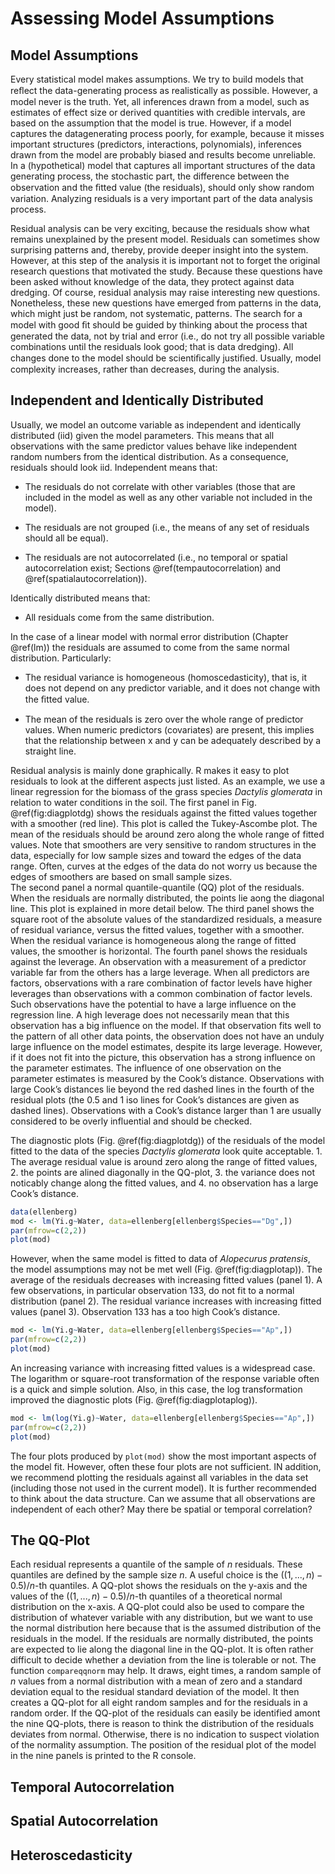 # Assessing Model Assumptions {#residualanalysis}

## Model Assumptions

Every statistical model makes assumptions. We try to build models that reﬂect the data-generating process as realistically as possible. However, a model never is the truth. Yet, all inferences drawn from a model, such as estimates of effect size or derived quantities with credible intervals, are based on the assumption that the model is true. However, if a model captures the datagenerating process poorly, for example, because it misses important structures (predictors, interactions, polynomials), inferences drawn from the model are probably biased and results become unreliable. In a (hypothetical) model that captures all important structures of the data generating process, the stochastic part, the difference between the observation and the ﬁtted value (the residuals), should only show random variation. Analyzing residuals is a very important part of the data analysis process.

Residual analysis can be very exciting, because the residuals show what remains unexplained by the present model. Residuals can sometimes show surprising patterns and, thereby, provide deeper insight into the system. However, at this step of the analysis it is important not to forget the original research questions that motivated the study. Because these questions have been asked without knowledge of the data, they protect against data dredging. Of course, residual analysis may raise interesting new questions. Nonetheless, these new questions have emerged from patterns in the data, which might just be random, not systematic, patterns. The search for a model with good ﬁt should be guided by thinking about the process that generated the data, not by trial and error (i.e., do not try all possible variable combinations until the residuals look good; that is data dredging). All changes done to the model should be scientiﬁcally justiﬁed. Usually, model complexity increases, rather than decreases, during the analysis.

## Independent and Identically Distributed
Usually, we model an outcome variable as independent and identically distributed (iid) given the model parameters. This means that all observations with the same predictor values behave like independent random numbers from the identical distribution. As a consequence, residuals should look iid. Independent means that:

- The residuals do not correlate with other variables (those that are included in the model as well as any other variable not included in the model).

- The residuals are not grouped (i.e., the means of any set of residuals should all be equal).

- The residuals are not autocorrelated (i.e., no temporal or spatial autocorrelation exist; Sections \@ref(tempautocorrelation) and \@ref(spatialautocorrelation)).

Identically distributed means that:

- All residuals come from the same distribution.

In the case of a linear model with normal error distribution (Chapter \@ref(lm)) the residuals are assumed to come from the same normal distribution. Particularly:

- The residual variance is homogeneous (homoscedasticity), that is, it does not depend on any predictor variable, and it does not change with the ﬁtted value.

- The mean of the residuals is zero over the whole range of predictor values. When numeric predictors (covariates) are present, this implies that the relationship between x and y can be adequately described by a straight line.

Residual analysis is mainly done graphically. R makes it easy to plot residuals to look at the different aspects just listed. As an example, we use a linear regression for the biomass of the grass species *Dactylis glomerata* in relation to water conditions in the soil. 
The first panel in Fig. \@ref(fig:diagplotdg) shows the residuals against the fitted values together with a smoother (red line). This plot is called the Tukey-Ascombe plot. The mean of the residuals should be around zero along the whole range of fitted values. Note that smoothers are very sensitive to random structures in the data, especially for low sample sizes and toward the edges of the data range. Often, curves at the edges of the data do not worry us because the edges of smoothers are based on small sample sizes.  
The second panel a normal quantile-quantile (QQ) plot of the residuals. When the residuals are normally distributed, the points lie aong the diagonal line. This plot is explained in more detail below.
The third panel shows the square root of the absolute values of the standardized residuals, a measure of residual variance, versus the fitted values, together with a smoother. When the residual variance is homogeneous along the range of fitted values, the smoother is horizontal. 
The fourth panel shows the residuals against the leverage. An observation with a measurement of a predictor variable far from the others has a large leverage. When all predictors are factors, observations with a rare combination of factor levels have higher leverages than observations with a common combination of factor levels. Such observations have the potential to have a large influence on the regression line. A high leverage does not necessarily mean that this observation has a big influence on the model. If that observation fits well to the pattern of all other data points, the observation does not have an unduly large influence on the model estimates, despite its large leverage. However, if it does not fit into the picture, this observation has a strong influence on the parameter estimates. 
The influence of one observation on the parameter estimates is measured by the Cook's distance. Observations with large Cook's distances lie beyond the red dashed lines in the fourth of the residual plots (the 0.5 and 1 iso lines for Cook's distances are given as dashed lines). Observations with a Cook's distance larger than 1 are usually considered to be overly influential and should be checked.

The diagnostic plots (Fig. \@ref(fig:diagplotdg)) of the residuals of the model fitted to the data of the species *Dactylis glomerata* look quite acceptable. 1. The average residual value is around zero along the range of fitted values, 2. the points are alined diagonally in the QQ-plot, 3. the variance does not noticably change along the fitted values, and 4. no observation has a large Cook's distance. 

```r

data(ellenberg)
mod <- lm(Yi.g~Water, data=ellenberg[ellenberg$Species=="Dg",])
par(mfrow=c(2,2))
plot(mod)
```

However, when the same model is fitted to data of *Alopecurus pratensis*, the model assumptions may not be met well (Fig. \@ref(fig:diagplotap)). The average of the residuals decreases with increasing fitted values (panel 1). A few observations, in particular observation 133, do not fit to a normal distribution (panel 2). The residual variance increases with increasing fitted values (panel 3). Observation 133 has a too high Cook's distance. 

```r

mod <- lm(Yi.g~Water, data=ellenberg[ellenberg$Species=="Ap",])
par(mfrow=c(2,2))
plot(mod)

```

An increasing variance with increasing fitted values is a widespread case. The logarithm or square-root transformation of the response variable often is a quick and simple solution. Also, in this case, the log transformation improved the diagnostic plots (Fig. \@ref(fig:diagplotaplog)).

```r

mod <- lm(log(Yi.g)~Water, data=ellenberg[ellenberg$Species=="Ap",])
par(mfrow=c(2,2))
plot(mod)

```

The four plots produced by `plot(mod)` show the most important aspects of the model fit. However, often these four plots are not sufficient. IN addition, we recommend plotting the residuals against all variables in the data set (including those not used in the current model). It is further recommended to think about the data structure. Can we assume that all observations are independent of each other? May there be spatial or temporal correlation?  

## The QQ-Plot {#qqplot}
Each residual represents a quantile of the sample of $n$ residuals. These quantiles are defined by the sample size $n$. A useful choice is the $((1,...,n)-0.5)/n$-th quantiles. A QQ-plot shows the residuals on the y-axis and the values of the $((1,...,n)-0.5)/n$-th quantiles of a theoretical normal distribution on the x-axis. A QQ-plot could also be used to compare the distribution of whatever variable with any distribution, but we want to use the normal distribution here because that is the assumed distribution of the residuals in the model. If the residuals are normally distributed, the points are expected to lie along the diagonal line in the QQ-plot. 
It is often rather difficult to decide whether a deviation from the line is tolerable or not. The function `compareqqnorm` may help. It draws, eight times, a random sample of $n$ values from a normal distribution with a mean of zero and a standard deviation equal to the residual standard deviation of the model. It then creates a QQ-plot for all eight random samples and for the residuals in a random order. If the QQ-plot of the residuals can easily be identified amont the nine QQ-plots, there is reason to think the distribution of the residuals deviates from normal. Otherwise, there is no indication to suspect violation of the normality assumption. The position of the residual plot of the model in the nine panels is printed to the R console.  

## Temporal Autocorrelation {#tempautocorrelation}

## Spatial Autocorrelation {#spatialautocorrelation}

## Heteroscedasticity {#Heteroscedasticity}

